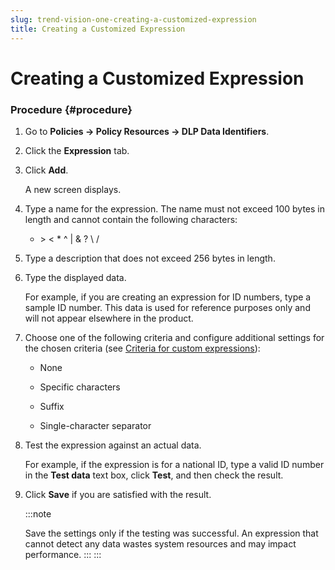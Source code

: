 ```yaml
---
slug: trend-vision-one-creating-a-customized-expression
title: Creating a Customized Expression
---
```

# Creating a Customized Expression

### Procedure {#procedure}

1.  Go to **Policies → Policy Resources → DLP Data Identifiers**.

2.  Click the **Expression** tab.

3.  Click **Add**.

    A new screen displays.

4.  Type a name for the expression. The name must not exceed 100 bytes in length and cannot contain the following characters:

    - \> \< \* ^ | & ? \\ /

5.  Type a description that does not exceed 256 bytes in length.

6.  Type the displayed data.

    For example, if you are creating an expression for ID numbers, type a sample ID number. This data is used for reference purposes only and will not appear elsewhere in the product.

7.  Choose one of the following criteria and configure additional settings for the chosen criteria (see [Criteria for custom expressions](criteria-for-custom-expressions.mdx)):

    - None

    - Specific characters

    - Suffix

    - Single-character separator

8.  Test the expression against an actual data.

    For example, if the expression is for a national ID, type a valid ID number in the **Test data** text box, click **Test**, and then check the result.

9.  Click **Save** if you are satisfied with the result.

    :::note

    Save the settings only if the testing was successful. An expression that cannot detect any data wastes system resources and may impact performance.
    :::
:::
